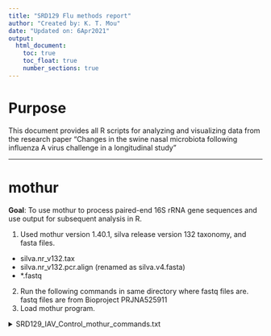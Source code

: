 ```yaml
---
title: "SRD129 Flu methods report"
author: "Created by: K. T. Mou"
date: "Updated on: 6Apr2021"
output:
  html_document:
    toc: true
    toc_float: true
    number_sections: true
---
```

# Purpose
This document provides all R scripts for analyzing and visualizing data from the research paper "Changes in the swine nasal microbiota following influenza A virus challenge in a longitudinal study"

***
# mothur
**Goal**: To use mothur to process paired-end 16S rRNA gene sequences and use output for subsequent analysis in R.

1. Used mothur version 1.40.1, silva release version 132 taxonomy, and fasta files.
  - silva.nr_v132.tax
  - silva.nr_v132.pcr.align (renamed as silva.v4.fasta)
  - *.fastq
2. Run the following commands in same directory where fastq files are. fastq files are from Bioproject PRJNA525911
3. Load mothur program.

<details><summary>SRD129_IAV_Control_mothur_commands.txt</summary>
```r
#Create directory of fastq files and file names
make.file(inputdir=<directory path>, type=fastq, prefix=SRD129Flu)
#prefix can be whatever name you want to call the files. We called it SRD129Flu
#Output: 
#SRD129Flu.files

#Check SRD129Flu.files to make sure the text file has the correct three columns (sample name, R1*.fastq, R2*.fastq). If the three columns are not labeled correctly, edit as appropriate using command-line tools, text editor, etc.

#Combine reads and data from all samples
make.contigs(file=SRD129Flu.files, processors=39)
#Output:
#SRD129Flu.trim.contigs.fasta
#SRD129Flu.trim.contigs.qual
#SRD129Flu.scrap.contigs.fasta
#SRD129Flu.scrap.contigs.qual
#SRD129Flu.contigs.report
#SRD129Flu.contigs.groups

#Summarize SRD129Flu.trim.contigs.fasta
summary.seqs(fasta=current)
#Output:
#SRD129Flu.trim.contigs.summary

#Remove sequences with ambiguous bases, anything longer than 275bp, 6 homopolymeric tracts
screen.seqs(fasta=SRD129Flu.trim.contigs.fasta, summary=SRD129Flu.trim.contigs.summary, maxambig=0, maxlength=275, maxhomop=6, group=SRD129Flu.contigs.groups)
#Output:
#SRD129Flu.contigs.pick.groups
#SRD129Flu.trim.contigs.bad.accnos
#SRD129Flu.trim.contigs.good.summary
#SRD129Flu.trim.contigs.good.fasta
#SRD129Flu.contigs.good.groups

#Merge duplicate sequences
unique.seqs(fasta=current)
#Output:
#SRD129Flu.trim.contigs.good.names
#SRD129Flu.trim.contigs.good.unique.fasta

#Generate table with names of unique sequences and names of the groups
count.seqs(name=current, group=current)
#Output: 
#SRD129Flu.trim.contigs.good.count_table

#Summarize SRD129Flu.trim.contigs.good.count_table, SRD129Flu.trim.contigs.good.unique.fasta
summary.seqs(count=current, fasta=current, processors=39)
#Output: 
#SRD129Flu.trim.contigs.good.unique.summary

#Download or import silva full length sequences and taxonomy references from https://mothur.org/wiki/Silva_reference_files
#Unzip tar.gz file and use the silva*.align file for pcr.seqs command
#I used silva version 132, which was the latest version at the time.
pcr.seqs(fasta=silva.seed_v132.align, start=11894, end=25319, keepdots=F)
#Output: 
#silva.nr_v132.pcr.align
#silva.nr_v132.bad.accnos

#Rename to a shorter file name
rename.file(input=silva.seed_v132.pcr.align, new=silva.v4.fasta)

summary.seqs(fasta=silva.v4.fasta)
#Output: silva.v4.summary

#Align sequences to reference sequences
align.seqs(fasta=SRD129Flu.trim.contigs.good.unique.fasta, reference=silva.v4.fasta, flip=T)
#Output:
#SRD129Flu.trim.contigs.good.unique.align
#SRD129Flu.trim.contigs.good.unique.align.report

summary.seqs(fasta=current, count=SRD129Flu.trim.contigs.good.count_table)
#Output:
#SRD129Flu.trim.contigs.good.unique.good.summary

#Keep sequences that start at or before position 1968 and end at or after position 11550
screen.seqs(fasta=SRD129Flu.trim.contigs.good.unique.align, count=SRD129Flu.trim.contigs.good.count_table, start=1968, end=11550, maxhomop=6)
#Output: 
#SRD129Flu.trim.contigs.good.unique.bad.accnos
#SRD129Flu.trim.contigs.good.unique.good.align
#SRD129Flu.trim.contigs.good.good.count_table
#SRD129Flu.trim.contigs.good.pick.count_table

summary.seqs(fasta=current, count=current)
#Output: 
#SRD129Flu.trim.contigs.good.unique.good.summary

#Filter out sequences with overhangs at both ends of the region
filter.seqs(fasta=SRD129Flu.trim.contigs.good.unique.good.align, vertical=T, trump=.)
#Output:
#SRD129Flu.filter
#SRD129Flu.trim.contigs.good.unique.good.filter.fasta

unique.seqs(fasta=current, count=SRD129Flu.trim.contigs.good.good.count_table)
#Output:
#SRD129Flu.trim.contigs.good.unique.good.filter.count_table
#SRD129Flu.trim.contigs.good.unique.good.filter.unique.fasta

#Pre-cluster sequences by allowing up to 2 differences between sequences.
pre.cluster(fasta=current, count=current, diffs=2)
#Output:
#SRD129Flu.trim.contigs.good.unique.good.filter.unique.precluster.fasta
#SRD129Flu.trim.contigs.good.unique.good.filter.unique.precluster.count_table
#SRD129Flu.trim.contigs.good.unique.good.filter.unique.precluster.*.map

#Remove chimeric sequences
chimera.vsearch(fasta=current, count=current, dereplicate=t)
#Output:
#SRD129Flu.trim.contigs.good.unique.good.filter.unique.precluster.denovo.vsearch.pick.count_table
#SRD129Flu.trim.contigs.good.unique.good.filter.unique.precluster.denovo.vsearch.chimeras
#SRD129Flu.trim.contigs.good.unique.good.filter.unique.precluster.denovo.vsearch.accnos

#Remove chimeric sequences from fasta file
remove.seqs(fasta=current, accnos=current)
#Output: 
#SRD129Flu.trim.contigs.good.unique.good.filter.unique.precluster.pick.fasta

summary.seqs(fasta=current, count=current)
#Output:
#SRD129Flu.trim.contigs.good.unique.good.filter.unique.precluster.pick.summary

#Classify sequences
classify.seqs(fasta=SRD129Flu.trim.contigs.good.unique.good.filter.unique.precluster.pick.fasta, count=SRD129Flu.trim.contigs.good.unique.good.filter.unique.precluster.denovo.vsearch.pick.count_table, reference=silva.v4.fasta, taxonomy=silva.nr_v132.tax, cutoff=80)
#Output:
#SRD129Flu.trim.contigs.good.unique.good.filter.unique.precluster.pick.nr_v132.wang.taxonomy
#SRD129Flu.trim.contigs.good.unique.good.filter.unique.precluster.pick.nr_v132.wang.tax.summary

#Remove undesirable sequences with specific taxon labels
remove.lineage(fasta=current, count=current, taxonomy=current, taxon=Chloroplast-Mitochondria-unknown-Archaea-Eukaryota)
#Output:
#SRD129Flu.trim.contigs.good.unique.good.filter.unique.precluster.pick.nr_v132.wang.pick.taxonomy
#SRD129Flu.trim.contigs.good.unique.good.filter.unique.precluster.pick.pick.fasta
#SRD129Flu.trim.contigs.good.unique.good.filter.unique.precluster.denovo.vsearch.pick.pick.count_table

summary.tax(taxonomy=current, count=current)
#Output:
#SRD129Flu.trim.contigs.good.unique.good.filter.unique.precluster.pick.nr_v132.wang.pick.tax.summary

#Rename the following files to a simpler name
mv SRD129Flu.trim.contigs.good.unique.good.filter.unique.precluster.pick.pick.fasta SRD129Flu.outsingletons.fasta 
mv SRD129Flu.trim.contigs.good.unique.good.filter.unique.precluster.denovo.vsearch.pick.pick.count_table SRD129Flu.outsingletons.count_table

#Take out all the sequences that occur once
split.abund(fasta=SRD129Flu.outsingletons.fasta, count=SRD129Flu.outsingletons.count_table, cutoff=1, accnos=true)
#Output:
#SRD129Flu.outsingletons.rare.count_table
#SRD129Flu.outsingletons.abund.count_table
#rare.accnos
#abund.accnos
#SRD129Flu.outsingletons.rare.fasta
#SRD129Flu.outsingletons.abund.fasta

#Calculate uncorrected pairwise distances between aligned DNA sequences
dist.seqs(fasta=SRD129Flu.outsingletons.abund.fasta, cutoff=0.03)
#Output:
#SRD129Flu.outsingletons.abund.dist

#Assign sequences to OTUs
cluster(column=current, count=SRD129Flu.outsingletons.abund.count_table)
#Output:
#SRD129Flu.outsingletons.abund.opti_mcc.list
#SRD129Flu.outsingletons.abund.opti_mcc.steps
#SRD129Flu.outsingletons.abund.opti_mcc.sensspec

#Determine number of sequences in each OTU from each sample
make.shared(list=current, count=SRD129Flu.outsingletons.abund.count_table, label=0.03)
#Output:
#SRD129Flu.outsingletons.abund.opti_mcc.shared

#Identify taxonomies for each OTU
classify.otu(list=SRD129Flu.outsingletons.abund.opti_mcc.list, count=SRD129Flu.outsingletons.abund.count_table, taxonomy=SRD129Flu.trim.contigs.good.unique.good.filter.unique.precluster.pick.nr_v132.wang.pick.taxonomy, label=0.03)
#Output:
#SRD129Flu.outsingletons.abund.opti_mcc.0.03.cons.taxonomy
#SRD129Flu.outsingletons.abund.opti_mcc.0.03.cons.tax.summary

#Files of importance
#count=SRD129Flu.outsingletons.abund.count_table
#shared=SRD129Flu.outsingletons.abund.opti_mcc.shared 
#constaxonomy=SRD129Flu.outsingletons.abund.opti_mcc.0.03.cons.taxonomy

#Determine number of sequences in each sample
count.groups(shared=SRD129Flu.outsingletons.abund.opti_mcc.shared)
#Output:
#SRD129Flu.outsingletons.abund.opti_mcc.count.summary

#Normalize data
sub.sample(shared=SRD129Flu.outsingletons.abund.opti_mcc.shared, size=2000)
#Output:
#SRD129Flu.outsingletons.abund.opti_mcc.0.03.subsample.shared

#See number of sequences in each sample after subsampling as well as number of sequences total
count.groups(shared=current)
#Output:
#SRD129Flu.outsingletons.abund.opti_mcc.0.03.subsample.count.summary

#Determine final number of sequences
summary.seqs(fasta=SRD129Flu.outsingletons.abund.fasta)
#Output:
#SRD129Flu.outsingletons.abund.summary
```

## Check quality of fastq sequences
**Goal**: Check fastq sequence quality using fastQC and multiQC, and work within a new directory
<details><summary>fastqc and multiqc scripts</summary>
```r
#Download fastqc to your computer and enter in the terminal the following commands:
fastqc
mkdir fastqc
fastqc *.fastq -o fastqc

#Output:
#*fastqc.zip
#*fastqc.html

#Copy all nasal fastqc files to the new directory. MultiQC for nasal wash
multiqc .
#Output:
SRD129Flu_nasal_multiqc_data
SRD129Flu_nasal_multiqc.html
```
</details>

## Creating OTU table
**Goal**: Create OTU table with R using specific files generated from mothur

1. Files needed:
  - SRD129Flu.outsingletons.abund.opti_mcc.0.03.cons.taxonomy
  - SRD129Flu.outsingletons.abund.taxonomy.csv
  - SRD129Flu.outsingletons.abund.opti_mcc.0.03.subsample.shared
  - SRD129Flu.outsingletons.abund.subsample.shared.csv
2. The output files from mothur needed in R for this section and subsequent sections, aside from fasta files, are text files that can be saved as csv for ease of use in R.

<details><summary>SRD129_OTUtable_Flu.R</summary>
```r
#Load library package
library(tidyverse)

######################

#To start creating OTU table, edit taxonomy file
#Save "SRD129Flu.outsingletons.abund.opti_mcc.0.03.cons.taxonomy" file generated from mothur as a csv file in a spreadsheet editor. 
#Named file as "SRD129Flu.outsingletons.abund.taxonomy.csv"
taxonomy <- read.csv("./data/SRD129Flu.outsingletons.abund.taxonomy.csv") #Import this csv file from working directory using "read.csv" function
taxonomy$Taxonomy <- gsub('*\\(.*?\\) *', '', taxonomy$Taxonomy) #Substitute (100) and variations of that with nothing ('') from the Taxonomy column
taxonomy[1:6,3] #Show column number 3, rows 1 through 6 in 'taxonomy' dataframe
write.csv(taxonomy, file = "SRD129abundsingleton2000taxonomy.csv") #Write 'taxonomy' into a csv file and open the csv file in a spreadsheet editor to remove the size and numbered rows

#Edit subsample.shared file
#Save "SRD129Flu.outsingletons.abund.opti_mcc.0.03.subsample.shared" file generated from mothur as a csv file in a spreadsheet editor. 
#Named file as "SRD129Flu.outsingletons.abund.subsample.shared.csv"
shared <- read.csv("./data/SRD129Flu.outsingletons.abund.subsample.shared.csv", stringsAsFactors = FALSE)
head(shared) #Check on the first part of 'shared' dataframe
shared[1:6,1]
shared <- t(shared) #Transpose 'shared'
head(shared)
shared[1:6,1]
write.csv(shared, file = 'SRD129abundsingleton2000shared.csv') #Open this csv file in a spreadsheet editor and remove the "V*", "label", and "numOtus" rows

#Read the revised SRD129abundsingleton2000shared.csv file
shared <- read.csv("./data/SRD129abundsingleton2000shared.csv")
colnames(shared) [1] <- "OTU" #Rename first column of 'shared' to "OTU"
taxonomy <- read.csv("./data/SRD129abundsingleton2000taxonomy.csv")
OTUtable <- merge(shared, taxonomy, by.x ="OTU", by.y = "OTU") #Merge 'shared' and 'taxonomy' objects by OTU
head(OTUtable)
nrow(OTUtable) #Count number of rows in 'OTUtable'
ncol(OTUtable) #Count number of columns in 'OTUtable'
write.csv(OTUtable, file= "SRD129abundsingleton2000OTUtable.csv") 
#Open this csv file in a spreadsheet editor and remove the first row (numbered rows) and "Size" column

#Check OTU table
OTUtable <-read.csv("./data/SRD129abundsingleton2000OTUtable.csv", stringsAsFactors = FALSE)
head(OTUtable) #Check the first part of 'OTUtable' to make sure it looks ok

#Remove the following samples using a text editor from SRD129abundsingleton2000OTUtable.csv 
#and SRD129metadata.csv because these samples were accidentally contaminated during 
#DNA extraction process: 
#SRD129_P150_N_D28 
#SRD129_P151_N_D28 
#SRD129_P152_N_D28 
#SRD129_P153_N_D28 
#SRD129_P154_N_D28 
#SRD129_P156_N_D28 
#SRD129_P163_N_D28 
#SRD129_P164_N_D28 
#SRD129_P165_N_D28 
#SRD129_P166_N_D28 
#SRD129_P167_N_D28 
#SRD129_P168_N_D28 
```
</details>

***
# phyloseq
**Goal**: Create phyloseq objects to be used to calculate alpha and beta diversity measures for nasal samples. This section will also use the adonis function to determine the effect of time and treatment on the community structure of nasal microbiota.

1. Files needed:
  - SRD129abundsingleton2000OTUtable.csv
  - SRD129metadata.csv

<details><summary>SRD129_phyloseq_Flu.R</summary>
```r
#Install any Bioconductor packages
#bioc_pkgs <- c("vegdist")
#BiocManager::install(bioc_pkgs)

#Load library packages
library(vegan)
library(ggplot2)
library(dplyr)
library(tidyr)
library(tidyverse)
library(phyloseq)
library(vegdist)

######################

#Read files
otu <- read.csv("./data/SRD129abundsingleton2000OTUtable.csv", row.names=1) #Set column 1 as row names
meta <-read.csv("./data/SRD129metadata.csv")

dim(otu) #Check dimensions of 'otu'
head(otu[,1:5]) #Check the first part of 'otu' table
head(otu[,185:187]) #Check last part of 'otu' table
dim(meta) #Determine the dimensions of 'meta' dataframe. It has 186 rows and 5 columns
head(meta[,1:5]) #Check first part of 'meta' table

#Remove taxonomy from 'otu'
tax <- otu[,(186:187)] #Remove column 186 taxonomy and 187 to copy the row names from 'otu' to 'tax'
head(tax)
colnames(tax)[1] <- "delete" #Rename column 1 of 'tax' (formerly column 186) as "delete" which will be deleted later
head(tax)

#Modify 'otu' with only OTU count data
otu <- otu[,-187] #Remove column 187 taxonomy in 'otu' to have only OTU data
head(otu[,180:186]) 
dim(otu) #Dimensions of 'otu' show 1299 rows 186 columns

#Transpose 'otu' to match format of 'meta'
otu.trans <- t(otu) 
#Now rownames in 'otu.trans' are sample names, columns are OTUs
head(otu.trans[,1:5])
head(meta) #Row names are numbered, but we want sample names as row names
rownames(meta) <- meta$Sample #Set names in "Sample" as rownames in 'meta'
head(meta)
class(meta) #The type of class that 'meta' is is dataframe
class(otu) #dataframe

#Merge 'otu' and 'meta' data frames
otu.meta <- merge(meta, otu.trans, by.x=0, by.y=0) #Merge by names of the columns that are common to both x and y (columns with common names between the two data sets)
#by.x=0 means match by rownames in 'meta'; y=0 means match by rownames in 'otu.trans'
head(otu.meta[,1:10])
class(otu.meta) #Check class type of 'otu.meta'. It should be a dataframe.

#Added an "All" column (combines 'Treatment' and 'Day' values) in new 'otu.meta2' dataframe
otu.meta2<- cbind(otu.meta) #Make second copy of 'otu.meta' to use to include an "All" column
otu.meta2$All <- with(otu.meta2, paste0(Day, sep=" ", Treatment)) #Combine "Day" and "Treatment" columns into an "All" column
head(otu.meta2) #Check first part of otu.meta2
dim(otu.meta2) #Check dimensions of 'otu.meta2' dataframe
head(otu.meta2[,1300:1305]) #Check the first part of the end of 'otu.meta2' dataframe
rownames(otu.meta2) <- otu.meta2$Row.names #Set "Row.names" as rownames
otu.meta2 <- otu.meta2[,-1]
head(otu.meta2[,1:10])
dim(otu.meta2) #186 1304
head(otu.meta2[,1300:1304])
otu.meta2<- otu.meta2[,c(1:4,1304,5:1303)] #Reorder columns to have "All" column after "Treatment" column
head(otu.meta2[,1:10]) #Check the first part of the beginning of 'otu.meta2' dataframe
head(otu.meta2[,1300:1303])
write.csv(otu.meta2, file="SRD129abundsingleton2000.otu.meta.csv")

#Creating phyloseq objects for nasal samples

#Pull out metadata from 'otu.meta2' dataframe
head(otu.meta2[,1:10])
dim(otu.meta2) #186 1643
otu.meta3 <- otu.meta2[,1:5] #Take columns 1-5 to make 'otu.meta3'
head(otu.meta3)
dim(otu.meta3) #186 5

#Create SAM metadata table phyloseq object
SAM = sample_data(otu.meta3, errorIfNULL = TRUE)
head(SAM)
dim(SAM) #186 5

#Pull out OTU data from 'otu.meta2' dataframe
head(otu.meta2[,1:10])
dim(otu.meta2) #186 1304
head(otu.meta2[,1300:1304])
otu.meta4 <- otu.meta2[,c(6:1304)] #Select "OTU" columns to create 'otu.meta4' dataframe
head(otu.meta4[,1:10])
dim(otu.meta4) #186 1299
otu.meta4.trans <- t(otu.meta4) #Transpose 'otu.meta4' to have OTUs as rownames, sample names as column names
head(otu.meta4.trans[,1:10])
dim(otu.meta4.trans) #1299  186
head(otu.meta4.trans[,180:186])

#Merge 'tax' back into 'otu.meta4.trans' for correct format and taxons
head(tax)
otu.tax <- merge(otu.meta4.trans, tax, by=0) #Merge by rownames aka OTU rownames
dim(otu.tax) #1299  189
head(otu.tax[,185:189])
head(otu.tax[,1:5])
row.names(otu.tax) <- otu.tax[,1] #Set first row as rownames
head(otu.tax[,1:5])
otu.tax <- otu.tax[,-1] #Remove first row, extraneous OTU column
head(otu.tax[,1:5])
dim(otu.tax) #1299 188
head(otu.tax[185:188])

#Split 'otu.tax.nw2' again
dim(otu.tax) #1299 188
head(otu.tax[185:188])
otu.notax <- otu.tax[,1:186] #Take rows 1-186 to make new dataframe 'otu.notax' (187 is delete column, 188 is taxonomy column)
head(otu.notax[,1:5])
head(otu.notax[,184:186])
dim(otu.notax) #1299  186
class(otu.notax) #dataframe
otu.notax <- as.matrix(otu.notax) #Turn 'otu.notax' into a matrix class
class(otu.notax) #matrix

#Create OTU table phyloseq object
OTU = otu_table(otu.notax, taxa_are_rows = TRUE)
head(OTU)
dim(OTU) #1299  186
class(OTU)
dim(otu.tax) #1299  188
head(otu.tax[,186:188])
tax.levels <- separate(data = otu.tax, 
                       col = Taxonomy, 
                       into=c("Kingdom", "Phylum", "Class", "Order", "Family", "Genus", "Species"), sep=";")
#Separate Taxonomy column into 7 separate columns labeled "Kingdom", "Phylum", "Class", etc.
head(tax.levels) #Notice that "Species" column is blank
dim(tax.levels) #1299  194
head(tax.levels[,186:194])
head(tax.levels[,188:193])
tax.only <- tax.levels[,188:193] #Keep only taxonomy columns from "Kingdom" up to "Genus"
head(tax.only)
dim(tax.only) #1299 6
class(tax.only) #data.frame
tax.m <- as.matrix(tax.only)
class(tax.m) #matrix
head(tax.m)

#Create TAX taxonomy table phyloseq object
TAX = tax_table(tax.m)
head(TAX)
dim(TAX) #1299 6
head(TAX)
class(TAX)

#Create phyloseq object 'phyloseqFlu' containing taxonomy, metadata, and OTU table
phyloseqFlu <- phyloseq(OTU, SAM, TAX)
phyloseqFlu #view phyloseq object
#phyloseq-class experiment-level object
#otu_table()   OTU Table:         [ 1299 taxa and 196 samples ]
#sample_data() Sample Data:       [ 196 samples by 5 sample variables ]
#tax_table()   Taxonomy Table:    [ 1299 taxa by 6 taxonomic ranks ]

save(phyloseqFlu, file="SRD129Flu.phyloseq.RData")


#Run adonis function to determine effect of time and treatment on structure of nasal microbiota

adonis.Flu <- as(sample_data(phyloseqFlu), "data.frame")
class(adonis.Flu) #data.frame

#distance function to run distance calculations
dist.Flu <- distance(phyloseqFlu, method="bray") #Distance calculation using Bray-Curtis
set.seed(1) #Use set.seed function when running simulations to ensure all results are reproducible
full.Flu <- adonis(dist.Flu~Day*Treatment, data=adonis.Flu, permutations=9999)
full.Flu #Display results
#Output:
#Call:
#Call:
#  adonis(formula = dist.Flu ~ Day * Treatment, data = adonis.Flu,      permutations = 9999) 

#Permutation: free
#Number of permutations: 9999

#Terms added sequentially (first to last)

#                   Df    SumsOfSqs MeanSqs   F.Model   R2        Pr(>F)    
#  Day              9     8.2853    0.92059   12.8444   0.37628   1e-04 ***
#  Treatment        1     0.3890    0.38903   5.4279    0.01767   1e-04 ***
#  Day:Treatment    9     1.4470    0.16077   2.2432    0.06571   1e-04 ***
#  Residuals        166   11.8977   0.07167             0.54034           
#  Total            185   22.0190                       1.00000           
#---
#  Signif. codes:  0 ‘***’ 0.001 ‘**’ 0.01 ‘*’ 0.05 ‘.’ 0.1 ‘ ’ 1
    
###Day had largest effect on variation
    
#switched Treatment and Day order, obtained same conclusions: Day had the largest effect on variation
full.Flu_2 <- adonis(dist.Flu~Treatment*Day, data=adonis.Flu, permutations=9999)
full.Flu_2
#Output:
#Call:
#  adonis(formula = dist.Flu ~ Treatment * Day, data = adonis.Flu,      permutations = 9999) 

#Permutation: free
#Number of permutations: 9999

#Terms added sequentially (first to last)

#                   Df    SumsOfSqs MeanSqs   F.Model   R2        Pr(>F)    
#  Treatment        1     0.4068    0.40676   5.6752    0.01847   2e-04 ***
#  Day              9     8.2676    0.91862   12.8169   0.37548   1e-04 ***
#  Treatment:Day    9     1.4470    0.16077   2.2432    0.06571   1e-04 ***
#  Residuals        166   11.8977   0.07167             0.54034           
#  Total            185   22.0190                       1.00000           
#---
#  Signif. codes:  0 ‘***’ 0.001 ‘**’ 0.01 ‘*’ 0.05 ‘.’ 0.1 ‘ ’ 1
    


#If distance function is giving an error message below:
#"Error: x should be a data.frame, data.table, tbl, tbl_df, array, or matrix."
#Use vegdist function from vegan package to run distance calculations instead of the distance function 
#(original "distance" function that was used below is no longer available) and use those calculations to run through adonis test
#vegdist requires that phyloseq object's OTU table has OTUs listed in the columns and sample names listed in rows. 
#Also, remove any OTUs with taxa_sums = 0 or non-numeric values. For example, this command can help remove OTUs with taxa_sums = 0: 
#OTU <- prune_taxa(taxa_sums(<yourOTUtable>) > 0, <yourOTUtable>)
#If you create a separate phyloseq object with this specific OTU table setup, 
#you should be able to run the vegdist function without any errors and use the output to run through adonis function

head(otu.meta4) #Sample names are listed in rows and OTUs are listed in columns in 'otu.meta4'
OTU.2 = otu_table(otu.meta4, taxa_are_rows = TRUE)
OTU.2.distance <- vegdist(OTU.2, method = "bray")
OTU.2.distance.full <- adonis(OTU.2.distance~Day*Treatment, data = adonis.Flu, permutations=9999)
OTU.2.distance.full
#Output is the same as full.Flu:
#Call:
#adonis(formula = OTU.2.distance ~ Day * Treatment, data = adonis.Flu,      permutations = 9999) 

#Permutation: free
#Number of permutations: 9999

#Terms added sequentially (first to last)

#                   Df    SumsOfSqs MeanSqs   F.Model   R2        Pr(>F)    
#  Day              9     8.2853    0.92059   12.8444   0.37628   1e-04 ***
#  Treatment        1     0.3890    0.38903   5.4279    0.01767   1e-04 ***
#  Day:Treatment    9     1.4470    0.16077   2.2432    0.06571   1e-04 ***
#  Residuals      166     11.8977   0.07167             0.54034           
#  Total          185     22.0190                       1.00000           
#---
#  Signif. codes:  0 ‘***’ 0.001 ‘**’ 0.01 ‘*’ 0.05 ‘.’ 0.1 ‘ ’ 1
```
</details>

***
# Beta diversity
**Goal**: Generate non-metric multidimensional scaling ordination based on Bray-Curtis dissimilarities to create NMDS plots, and runs pairwise.adonis function to identify any significant differences in bacterial composition between treatment groups on a given day.

1. Files needed:
  - phyloseqFlu object from previous step

<details><summary>SRD129_alpha_beta_diversity_Flu.R</summary>
```r
#Load library packages
library(vegan)
library(ggplot2)
library(dplyr)
library(tidyr)
library(tidyverse)
library(phyloseq)
library(scales)
library(RColorBrewer)
library(philentropy)
library(cowplot)
library('wesanderson')

#######################
    
#Load this function from the funfuns R package (https://github.com/Jtrachsel/funfuns)
NMDS_ellipse <- function(metadata, OTU_table, grouping_set,
                         distance_method = 'bray',
                         rand_seed = 77777,
                         MDS_trymax = 1000,
                         autotransform = FALSE,
                         wascores = TRUE,
                         expand = FALSE){
  require(vegan)
  require(tidyr)
  
  if (grouping_set %in% colnames(metadata)){
    if (all(rownames(metadata) == rownames(OTU_table))){
      
      set.seed(rand_seed)
      generic_MDS <- metaMDS(OTU_table, k = 2,
                             trymax = MDS_trymax,
                             autotransform = autotransform,
                             distance = distance_method,
                             wascores = wascores,
                             expand = expand)
      
      stress <- generic_MDS$stress
      nmds_points <- as.data.frame(generic_MDS$points)
      metadata <- metadata[match(rownames(generic_MDS$points), rownames(metadata)),]
      metadata <- as.data.frame(metadata) # weird things were happening when a grouped tibble was used as metadata...
      metanmds <- cbind(metadata, nmds_points)
      # browser()
      nmds.mean <- aggregate(metanmds[,grep("MDS", colnames(metanmds))], list(group=metanmds[[grouping_set]]), mean)
      metanmds[[grouping_set]] <- factor(metanmds[[grouping_set]]) # this 'set' needs to be passed in from function
      
      #check to make sure at least 3 obs for each grouping_set
      
      numobs <- metanmds %>% group_by(!!grouping_set) %>% summarise(n=n())
      if (min(numobs$n) >= 3){
        ord <- ordiellipse(generic_MDS, metanmds[[grouping_set]], label = TRUE, conf = .95, kind = 'se', draw = 'none')
        
        df_ell <- data.frame()
        for (d in levels(metanmds[[grouping_set]])){
          df_ell <- rbind(df_ell, cbind(as.data.frame(with(metanmds[metanmds[[grouping_set]] == d,],
                                                           vegan:::veganCovEllipse(ord[[d]]$cov, ord[[d]]$center, ord[[d]]$scale))),group=d))
        }
        
        
        
        # this loop assigns the group centroid X coordinates to each sample, there is probably a better way...
        
        metanmds$centroidX <- NA
        metanmds$centroidY <- NA
        
        
        for (level in levels(metanmds[[grouping_set]])){
          metanmds[metanmds[[grouping_set]] == level,]$centroidX <- nmds.mean$MDS1[nmds.mean$group == level]
          metanmds[metanmds[[grouping_set]] == level,]$centroidY <- nmds.mean$MDS2[nmds.mean$group == level]
          
          
        }
        print(paste('Ordination stress:', stress, sep = ' '))
        return(list(metanmds, df_ell, generic_MDS))
        
      } else {
        warning('One of your groups in "grouping_set" has less than 3 observations, cannot generate elipses')
        df_ell <- data.frame()
        return(list(metanmds, df_ell, generic_MDS))}
      
    } else {
      stop('The rownames for your OTU table and metadata do not match.')
    }
    
  }else {
    stop('The grouping set column you have provided in not in your metadata.')
  }
  
  
  
}


#Load the following pairwise.adonis function, taken from https://www.researchgate.net/post/How_can_I_do_PerMANOVA_pairwise_contrasts_in_R
pairwise.adonis <- function(x,factors, sim.function = 'vegdist', sim.method = 'bray', p.adjust.m ='bonferroni')
{
  library(vegan)
  
  co = combn(unique(as.character(factors)),2)
  pairs = c()
  F.Model =c()
  R2 = c()
  p.value = c()
  
  
  for(elem in 1:ncol(co)){
    if(sim.function == 'daisy'){
      library(cluster); x1 = daisy(x[factors %in% c(co[1,elem],co[2,elem]),],metric=sim.method)
    } else{x1 = vegdist(x[factors %in% c(co[1,elem],co[2,elem]),],method=sim.method)}
    
    ad = adonis(x1 ~ factors[factors %in% c(co[1,elem],co[2,elem])] );
    pairs = c(pairs,paste(co[1,elem],'vs',co[2,elem]));
    F.Model =c(F.Model,ad$aov.tab[1,4]);
    R2 = c(R2,ad$aov.tab[1,5]);
    p.value = c(p.value,ad$aov.tab[1,6])
  }
  p.adjusted = p.adjust(p.value,method=p.adjust.m)
  sig = c(rep('',length(p.adjusted)))
  sig[p.adjusted <= 0.05] <-'.'
  sig[p.adjusted <= 0.01] <-'*'
  sig[p.adjusted <= 0.001] <-'**'
  sig[p.adjusted <= 0.0001] <-'***'
  
  pairw.res = data.frame(pairs,F.Model,R2,p.value,p.adjusted,sig)
  print("Signif. codes:  0 ‘***’ 0.001 ‘**’ 0.01 ‘*’ 0.05 ‘.’ 0.1 ‘ ’ 1")
  return(pairw.res)
  
} 

###################3
    
#Setting up 'phyloseqFlu' into dataframes for NMDS calculation
flu.sam <- data.frame(phyloseqFlu@sam_data) #Make 'phyloseqFlu sam_data' into dataframe
flu.otu <- data.frame(t(phyloseqFlu@otu_table)) #Make 'phyloseqFlu otu_table' into dataframe
class(flu.sam) #data.frame
rownames(flu.sam) == row.names(flu.otu) #For rows with sums greater than 1 in 'flu.otu', move rows and their respective sum values into "numOTUs" column in 'flu.sam'
flu.sam$numOTUS <- rowSums(flu.otu > 1)
head(flu.sam)

#NMDS calculation
flu.otu[1:10,1:10]
flu.NMDS <- NMDS_ellipse(flu.sam, flu.otu, grouping_set = 'All')
#Output:
#Result: [1] "Ordination stress: 0.168876156130503"
    
#Separate meta data and ellipse data to two lists to make NMDS plot
flu.NMDS.2 <- flu.NMDS[[1]] 
#'flu.NMDS.2' has meta data + MDS calculations. Select this 1st list of 'flu.NMDS' using double brackets
flu.df_ell.2 <- flu.NMDS[[2]]
#'flu.df_ell.2' is accessing 2nd list from 'flu.NMDS' that has ellipse calculations
#Need two separate lists for making NMDS plot
flu.df_ell.2$group #20 levels
head(flu.df_ell.2)

#Create "Day" and "Treatment" columns within 'nw.df_ell' for faceting purposes
flu.df_ell.2$Day <- sub(' [A-Za-z]+', '\\1', flu.df_ell.2$group) #Created "Day" column, '\\1' returns the first part of the regular expression D[A-z0-9]+ from 'flu.df_ell.2$group'
flu.df_ell.2$Treatment <- sub('D[A-z0-9]+ ', '\\2', flu.df_ell.2$group) #Create "Treatment" column, '\\2' returns the second part of the sub expression ([A-Za-z]+) from 'flu.df_ell.2$group'
head(flu.df_ell.2)

#Restructure level order for 'nw.metanmds' and 'nw.df_ell'
flu.NMDS.2$Day = factor(flu.NMDS.2$Day, levels=c("D0", "D1", "D3", "D7", "D10", "D14", "D21", "D28", "D36", "D42"))
flu.df_ell.2$Day = factor(flu.df_ell.2$Day, levels=c("D0", "D1", "D3", "D7", "D10", "D14", "D21", "D28", "D36", "D42"))
levels(flu.df_ell.2$Day) # [1] "D0"  "D1"  "D3"  "D7"  "D10" "D14" "D21" "D28" "D36" "D42"
levels(flu.NMDS.2$Day) # [1] "D0"  "D1"  "D3"  "D7"  "D10" "D14" "D21" "D28" "D36" "D42"
    
#Creating plot from NMDS calculations
FluNMDSplot <- ggplot(data=flu.NMDS.2, aes(x=MDS1, y=MDS2, color=Treatment)) + geom_point() + 
  geom_segment(aes(x=MDS1, xend=centroidX, y=MDS2, yend=centroidY), alpha = 0.5) + 
  geom_path(data=flu.df_ell.2, aes(x=NMDS1, y=NMDS2, color=Treatment, group=group)) + 
  facet_wrap(~Day, scales = 'free') +
  #scale_color_brewer(palette="Dark2") +
  theme_gray(base_size = 10) +
  theme(strip.text.x = element_text(size=15)) +
  labs(caption = 'Ordination stress = 0.169', color="Treatment group")
FluNMDSplot
    
#Save 'FluNMDSplot' as a .tiff for publication, 500dpi
ggsave("Figure_1.tiff", plot=FluNMDSplot, width = 10, height = 6, dpi = 500, units =c("in"))
    
#Using pairwise.adonis function
flu.adon <- pairwise.adonis(flu.otu, flu.sam$All, sim.method = 'bray', p.adjust.m = 'bonferroni') 
#Run pairwise.adonis on 'flu.otu' OTU table and "All" column of 'flu.sam' dataframe
flu.adon$pairs #List all comparisons in the "pairs" column of 'flu.adon'
goodcomps.flu.adon <- c(grep('D0 [A-Za-z]+ vs D0 [A-Za-z]+', flu.adon$pairs),
                        grep('D1 [A-Za-z]+ vs D1 [A-Za-z]+', flu.adon$pairs),
                        grep('D3 [A-Za-z]+ vs D3 [A-Za-z]+', flu.adon$pairs),
                        grep('D7 [A-Za-z]+ vs D7 [A-Za-z]+', flu.adon$pairs),
                        grep('D10 [A-Za-z]+ vs D10 [A-Za-z]+', flu.adon$pairs),
                        grep('D14 [A-Za-z]+ vs D14 [A-Za-z]+', flu.adon$pairs),
                        grep('D21 [A-Za-z]+ vs D21 [A-Za-z]+', flu.adon$pairs),
                        grep('D28 [A-Za-z]+ vs D28 [A-Za-z]+', flu.adon$pairs),
                        grep('D36 [A-Za-z]+ vs D36 [A-Za-z]+', flu.adon$pairs),
                        grep('D42 [A-Za-z]+ vs D42 [A-Za-z]+', flu.adon$pairs))
# "[A-Za-z]" matches all capital and lowercase letters
# "+" matches a whole word and not just one letter (if you didn't have "+", then it would match by one letter)
# "c" creates the vector, lumps all pairs of specific groups of interest together
# You want to make a vector to combine all the pairwise comparisons you're interested in (same day, different treatment group)
goodcomps.flu.adon
goodcomps.flu.adon.2 <- flu.adon[goodcomps.flu.adon,] #Rename 'goodcomps.flu.adon' vector to 'goodcomps.flu.adon.2'
goodcomps.flu.adon.2
goodcomps.flu.adon.2$p.adjusted <- p.adjust(goodcomps.flu.adon.2$p.value, method = 'fdr') #"p.adjust" function returns a set of p-values adjusted with "fdr" method
goodcomps.flu.adon.2$p.adjusted2 <- round(goodcomps.flu.adon.2$p.adjusted, 3) #Round p-values to 3 decimal points and list in new "p.adjusted2" column
goodcomps.flu.adon.2$p.adjusted2[goodcomps.flu.adon.2$p.adjusted2 > 0.05] <- NA #For all p-values greater than 0.05, replace with "NA"
write.csv(goodcomps.flu.adon.2, file='Flu.pairwisecomparisons.csv', row.names=TRUE)
```
</details>

***
# Alpha diversity
**Goal**: Calculate alpha diversity metrics (Shannon, Inverse Simpson) that are plotted as box and whisker plots, and uses wilcoxon rank sum test to assess any significant differences in diversity between treatment groups on a given day.

1. Files needed:
  - phyloseqFlu object from phyloseq step

<details><summary>SRD129_alpha_beta_diversity_Flu.R</summary>
```r
#Load library packages
library(vegan)
library(ggplot2)
library(dplyr)
library(tidyr)
library(tidyverse)
library(phyloseq)
library(scales)
library(RColorBrewer)
library(philentropy)
library(cowplot)
library('wesanderson')

###########################

#Calculating alpha diversity metrics: Shannon, Inverse Simpson
flu.sam$shannon <- diversity(otu.meta4) #"diversity" is a vegan function. The default index is set at "shannon". I added a shannon index column in 'flu.sam'
flu.sam$invsimpson <- diversity(otu.meta4,index = 'invsimpson') #We used 'invsimpson' since it is easier to interpret than Simpson values and won't need to "inverse" the Simpson values to understand (With Simpson values, the lower the number, the higher the diversity)
flu.sam$Day = factor(flu.sam$Day, levels=c("D0", "D1", "D3", "D7", "D10", "D14", "D21", "D28", "D36", "D42")) # Set the level order of values in "Day" column
levels(sample_data(flu.sam)$Day) #Set the level order of values in "Day" column to D0"  "D1"  "D3"  "D7"  "D10" "D14" "D21" "D28" "D36" "D42"   
    
#Calculate the average shannon, invsimpson, numOTUs for each "All" subtype within flu.sam
average.shannon.invsimpson.numOTUs <- aggregate(flu.sam[, 6:8], list(flu.sam$All), mean)
print(average.shannon.invsimpson.numOTUs)
#Output:
#       Group.1   numOTUS  shannon invsimpson
#1   D0 Control  69.10000 2.565335   6.377505
#2       D0 IAV  51.20000 2.169701   4.399913
#3   D1 Control  50.90000 2.253141   5.126906
#4       D1 IAV  45.20000 2.030144   4.128696
#5  D10 Control  62.70000 2.445356   5.112930
#6      D10 IAV  51.70000 2.305930   5.136920
#7  D14 Control  81.10000 2.853185   7.046119
#8      D14 IAV  92.20000 3.069216   8.757443
#9  D21 Control  79.90000 2.925234   7.111600
#10     D21 IAV  91.33333 3.135175   8.865022
#11 D28 Control 105.50000 3.511063  13.981237
#12     D28 IAV 103.20000 3.608026  15.135310
#13  D3 Control  85.60000 2.902182   7.333515
#14      D3 IAV  68.00000 2.571588   5.847328
#15 D36 Control  91.80000 3.152522  13.080790
#16     D36 IAV 109.11111 3.409859  15.417720
#17 D42 Control 108.40000 3.515769  17.795337
#18     D42 IAV 113.77778 3.477660  16.745868
#19  D7 Control  56.80000 2.382253   5.533712
#20      D7 IAV  26.20000 1.817367   4.238963
write.csv(average.shannon.invsimpson.numOTUs, file="Flu.average.shannon.invsimpson.num.OTUs.txt", row.names=TRUE)
flu.pairwise.wilcox.shannon.test <- pairwise.wilcox.test(flu.sam$shannon, flu.sam$All, p.adjust.method = 'none') #Calculate pairwise comparisons by "All" column of the shannon indices in "Shannon" column
print(flu.pairwise.wilcox.shannon.test) #Look at the results of 'Flu.pairwise.wilcox.shannon.test'
flu.pairwise.wilcox.invsimpson.test <- pairwise.wilcox.test(flu.sam$invsimpson, flu.sam$All, p.adjust.method = 'none') #Calculate pairwise comparisons by "All" column of the inverse simpson indices in "invsimpson" column
print(flu.pairwise.wilcox.invsimpson.test)
    
#Generate a box and whisker plot of shannon
flu.shannon <- ggplot(data = flu.sam, aes(x=Treatment, y=shannon, group=All, fill=Treatment)) +
  geom_boxplot(position = position_dodge2(preserve = 'total')) +
  facet_wrap(~Day, scales = 'free') +
  scale_y_continuous(name = "Shannon diversity") +
  theme(axis.title.x = element_blank(),
        axis.text.x = element_text(size = 10, angle = 45, hjust = 1),
        strip.text.x = element_text(size=10),
        axis.title.y = element_text(size=15))
# "free" within "facet_wrap" allows each plot to customize the scale to the specific data set (no forced scaling applied to all plots)
# "position = position_dodge2(preserve = 'total')" fixes the ggplot box width, making them wider, prevents narrow boxes from forming in the plot
flu.shannon
    
#Generate a box and whisker plot of inverse simpson diversity
flu.invsimp <- ggplot(data = flu.sam, aes(x=Treatment, y=invsimpson, group=All, fill=Treatment)) +
  geom_boxplot(position = position_dodge2(preserve = 'total')) +
  facet_wrap(~Day, scales = 'free') +
  scale_y_continuous(name = "Inverse Simpson diversity") +
  theme(axis.title.x = element_blank(),
        axis.text.x = element_text(size = 10, angle = 45, hjust = 1),
        strip.text.x = element_text(size=10),
        axis.title.y = element_text(size=15))
flu.invsimp
    
#Combining plots
flu.combalpha <- plot_grid(flu.shannon + theme(legend.position = "none"), flu.invsimp, labels = "AUTO")
flu.combalpha

#Save 'flu.combalpha' as a .tiff for publication, 500dpi
ggsave("Figure_4.tiff", plot=flu.combalpha, width = 10, height = 5, dpi = 500, units =c("in"))
```
</details>

***
# Magnitude of Change in Nasal Microbiota
**Goal**: Plot the F-statistic from PERMANOVA pairwise comparisons of Control and IAV groups, over time (displays the magnitude of change in the nasal bacterial community structure of the IAV group relative to control)

1. Files needed:
  - Flu_MagnitudeOfChange.csv
    - Flu_MagnitudeOfChange.csv was created from Flu.pairwisecomparisons.csv
    - To make the Flu_MagnitudeOfChange.csv file, open Flu.pairwisecomparisons.csv file in excel, copy columns "F. Model" through "p.adjusted2" and paste in a separate spreadsheet. Add "Day" and "Treatment" columns and save as "Flu_MagnitudeOfChange.csv".
2. The F-values were obtained from 'Flu.pairwisecomparisons.csv' data generated in the "Beta diversity" section

<details><summary>SRD129_NasalMagnitudeOfChange_Flu.R</summary>
```r
#Load library packages
library(vegan)
library(ggplot2)
library(dplyr)
library(tidyr)
library(tidyverse)
library(phyloseq)
library(RColorBrewer)
library(philentropy)
library(cowplot)
library(ggrepel)

########################

flu.mag <- read.csv("./data/Flu_MagnitudeOfChange.csv")
class(flu.mag)
flu.mag$Day <- factor(flu.mag$Day) #Encode "Day" as a factor
flu.mag2 <- ggplot(data=flu.mag, aes(x=Day, y=F.Model, group=Treatment)) +
      geom_line(aes(color=Treatment)) + geom_point(aes(color=Treatment)) +
      ylab("PERMANOVA F vs control \n(difference relative to control)") +
      scale_fill_manual(values=c("#00BFC4")) +
      scale_color_manual(values=c("#00BFC4")) + 
      geom_label_repel(aes(label=p.adjusted2), box.padding = 0.35, point.padding=0.5,segment.color = 'grey50') +
      theme_classic(base_size = 12) +
      theme(axis.text.y = element_text(size = 14), axis.text.x = element_text(size=14), axis.title.x = element_text(size=14), axis.title.y = element_text(size=14), legend.text=element_text(size=14), legend.title=element_text(size=14)) +
      labs(color="Treatment group")
flu.mag2
    
#Save 'flu.mag2' as a .tiff for publication, 500dpi
ggsave("Figure_3.tiff", plot=flu.mag2, width = 10, height = 5, dpi = 500, units =c("in"))
```
</details>

***
# Differential Abundance of Genera in Nasal Microbiota using DESeq2
**Goal**: Use DESeq2 package to identify nasal microbial genera that were differentially abundant between treatment groups and control group

1. Files needed:
  - Mothur shared file: SRD129Flu.outsingletons.abund.opti_mcc.shared
  - Mothur constaxonomy file: SRD129Flu.outsingletons.abund.opti_mcc.0.03.cons.taxonomy
  - Metadata: SRD129metadata.csv

<details><summary>SRD129_Nasal_DeSeq2_genus_Flu.R</summary>
````r
#Load library packages
library(DESeq2)
library(phyloseq)
library(ggplot2)
library(tidyr)
library("wesanderson")
library(plotly)
library(gapminder)
library(cowplot)
    
#Annotation
#IC = IAV, control
    
#Preparing objects for DESeq2: load files
otu2 <- import_mothur(mothur_shared_file = './data/SRD129Flu.outsingletons.abund.opti_mcc.shared')
taxo2 <- import_mothur(mothur_constaxonomy_file = './data/SRD129Flu.outsingletons.abund.opti_mcc.0.03.cons.taxonomy')
taxo2
meta2 <- read.table(file = './data/SRD129metadata.csv', sep = ',', header = TRUE)

#Organize meta file
rownames(meta2) <- meta2$Sample
meta2 <- meta2[,-1] #Remove Sample column
meta2$Set <- paste(meta2$Day, meta2$Treatment, sep = '_') #Create 'Set' column that combines Day and Treatment

#Make phyloseq object SRD129 (combine taxonomy, OTU, and metadata)
phy_meta2 <- sample_data(meta2) 
SRD129 <- phyloseq(otu2, taxo2)
SRD129 <- merge_phyloseq(SRD129, phy_meta2)   #Combines the metadata with this phyloseq object
colnames(tax_table(SRD129))
colnames(tax_table(SRD129)) <- c('Kingdom', 'Phylum', 'Class', 'Order', 'Family', 'Genus')
SRD129

#Prune and subset by genus rank
SRD129 <- prune_samples(sample_sums(SRD129) > 2000, SRD129)  #This removes samples that have fewer than 2000 sequences associated with them.
SRD129 <- prune_taxa(taxa_sums(SRD129) > 10, SRD129)        #Removes OTUs that occur less than 10 times globally
tax_table(SRD129) [1:5, 1:6]  #See what's in tax_table first 5 rows, first 6 columns
SRD129.genus <- tax_glom(SRD129, taxrank = "Genus")
#This method merges species that have the same taxonomy at a certain taxanomic rank. 
#Its approach is analogous to tip_glom, but uses categorical data instead of a tree. 



# PRIMARY COMPARISONS TO MAKE #

# NMDS plot showed that dispersion is different between days, so I subsetted by day

# Important comparisons to make (significant changes in beta diversity between treatments): Compare Days 14, 21, 28 IAV and Control

# Other comparisons to make (no significant changes in beta diversity between treatments): Compare Days 0, 1, 3, 7, 10, 36, 42 IAV and Control


## Day 0 Nasal #########################################################

sample_data(SRD129.genus)
SRD129.D0 <- subset_samples(SRD129.genus, Day == 'D0')
sample_sums(SRD129.D0)
colnames(otu_table(SRD129.D0)) #Check on all the sample names
SRD129.D0 <- prune_taxa(taxa_sums(SRD129.D0) > 1, SRD129.D0)
#If taxa_sums is >1, then it will print that out in SRD129.D0 object and not include anything with <1.
rowSums(SRD129.D0@otu_table)
SRD129.D0.De <- phyloseq_to_deseq2(SRD129.D0, ~ Set)
# ~Set: whatever you want to group data by and use to designate ellipses with
SRD129.D0.De <- DESeq(SRD129.D0.De, test = "Wald", fitType = "parametric")

meta2$Set
#Number of pigs per group (using "meta2" dataframe): 
sum(meta2$Set == "D0_IAV")
#IAV = 10
sum(meta2$Set == "D0_Control")
#Control = 10

#Extract results from a DESeq analysis, organize table
SRD129.D0.De$Set
res.D0.ic = results(SRD129.D0.De, contrast=c("Set","D0_IAV","D0_Control"),cooksCutoff = FALSE, pAdjustMethod = 'BH')
sigtab.D0.ic = res.D0.ic[which(res.D0.ic$padj < .05), ]
sigtab.D0.ic = cbind(as(sigtab.D0.ic, "data.frame"), as(tax_table(SRD129.D0)[rownames(sigtab.D0.ic), ], "matrix"))
format(sigtab.D0.ic$padj, scientific = TRUE)
sigtab.D0.ic$newp <- format(round(sigtab.D0.ic$padj, digits = 3), scientific = TRUE)
sigtab.D0.ic$Treatment <- ifelse(sigtab.D0.ic$log2FoldChange >=0, "IAV", "Control")

#Summarize sigtab.D0.ic
sum.sigtab.D0.ic <- summary(sigtab.D0.ic)
sum.sigtab.D0.ic

#ggplot
deseq.D0.ic <- ggplot(sigtab.D0.ic, aes(x=reorder(rownames(sigtab.D0.ic), log2FoldChange), y=log2FoldChange, fill = Treatment)) +
  geom_bar(stat='identity') + geom_text(aes(x=rownames(sigtab.D0.ic), y=0, label = paste(Family,Genus, sep = ' ')), size=5)+ labs(x="Family genus")+
  theme(axis.text.x=element_text(color = 'black', size = 13),
        axis.text.y=element_text(color = 'black', size=13, face = 'italic'), 
        axis.title.x=element_text(size = 15),
        axis.title.y=element_text(size = 15))+ ggtitle('Differentially Abundant OTUs in Influenza A Virus Group Relative to Control at Nasal Site on Day 0')+ coord_flip() +
  theme(plot.title = element_text(size = 18, hjust=0.5), legend.text = element_text(size=12), legend.title = element_text(size=13)) +
  scale_fill_manual(values = c(Control="#999999", IAV = "#CC0066"))
deseq.D0.ic

#Add OTU and comparisons columns
sigtab.D0.ic
sigtab.D0.ic$OTU <- rownames(sigtab.D0.ic)
sigtab.D0.ic
sigtab.D0.ic$comp <- 'D0_IAVvsControl'

#Create final significant comparisons table
final.sigtab <- rbind(sigtab.D0.ic)

## Day 1 Nasal ######################################################################

sample_data(SRD129.genus)
SRD129.D1 <- subset_samples(SRD129.genus, Day == 'D1')
sample_sums(SRD129.D1)
colnames(otu_table(SRD129.D1)) #check on all the sample names
SRD129.D1 <- prune_taxa(taxa_sums(SRD129.D1) > 1, SRD129.D1)
rowSums(SRD129.D1@otu_table)
SRD129.D1.De <- phyloseq_to_deseq2(SRD129.D1, ~ Set)
SRD129.D1.De <- DESeq(SRD129.D1.De, test = "Wald", fitType = "parametric")

meta2$Set
#Number of pigs per group (using meta2 dataframe): 
sum(meta2$Set == "D1_IAV")
#IAV = 10
sum(meta2$Set == "D1_Control")
#Control = 10

#Extract results from a DESeq analysis, organize table
SRD129.D1.De$Set
res.D1.ic = results(SRD129.D1.De, contrast=c("Set","D1_IAV","D1_Control"),cooksCutoff = FALSE, pAdjustMethod = 'BH')
sigtab.D1.ic = res.D1.ic[which(res.D1.ic$padj < .05), ]
sigtab.D1.ic = cbind(as(sigtab.D1.ic, "data.frame"), as(tax_table(SRD129.D1)[rownames(sigtab.D1.ic), ], "matrix"))
format(sigtab.D1.ic$padj, scientific = TRUE)
sigtab.D1.ic$newp <- format(round(sigtab.D1.ic$padj, digits = 3), scientific = TRUE)
sigtab.D1.ic$Treatment <- ifelse(sigtab.D1.ic$log2FoldChange >=0, "IAV", "Control")

#Summarize sigtab.D1.ic
sum.sigtab.D1.ic <- summary(sigtab.D1.ic)
sum.sigtab.D1.ic

#ggplot
deseq.D1.ic <- ggplot(sigtab.D1.ic, aes(x=reorder(rownames(sigtab.D1.ic), log2FoldChange), y=log2FoldChange, fill = Treatment)) +
  geom_bar(stat='identity') + geom_text(aes(x=rownames(sigtab.D1.ic), y=0, label = paste(Family,Genus, sep = ' ')), size=5)+ labs(x="Family genus")+
  theme(axis.text.x=element_text(color = 'black', size = 13),
        axis.text.y=element_text(color = 'black', size=13, face = 'italic'), 
        axis.title.x=element_text(size = 15),
        axis.title.y=element_text(size = 15))+ ggtitle('Differentially Abundant OTUs in Influenza A Virus Group Relative to Control at Nasal Site on Day 1')+ coord_flip() +
  theme(plot.title = element_text(size = 18, hjust=0.5), legend.text = element_text(size=12), legend.title = element_text(size=13)) +
  scale_fill_manual(values = c(Control = "#999999", IAV = "#CC0066"))
deseq.D1.ic

#Add OTU and comparisons columns
sigtab.D1.ic
sigtab.D1.ic$OTU <- rownames(sigtab.D1.ic)
sigtab.D1.ic
sigtab.D1.ic$comp <- 'D1_IAVvsControl'

#Create final significant comparisons table
final.sigtab <- rbind(final.sigtab, sigtab.D1.ic)

## Day 3 Nasal ############################################################

sample_data(SRD129.genus)
SRD129.D3 <- subset_samples(SRD129.genus, Day == 'D3')
sample_sums(SRD129.D3)
colnames(otu_table(SRD129.D3)) #check on all the sample names
SRD129.D3 <- prune_taxa(taxa_sums(SRD129.D3) > 1, SRD129.D3)
rowSums(SRD129.D3@otu_table)
SRD129.D3.De <- phyloseq_to_deseq2(SRD129.D3, ~ Set)
SRD129.D3.De <- DESeq(SRD129.D3.De, test = "Wald", fitType = "parametric")

meta2$Set
#Number of pigs per group (using meta2 dataframe): 
sum(meta2$Set == "D3_IAV")
#IAV = 10
sum(meta2$Set == "D3_Control")
#Control = 10

#Extract results from a DESeq analysis, organize table
SRD129.D3.De$Set
res.D3.ic = results(SRD129.D3.De, contrast=c("Set","D3_IAV","D3_Control"),cooksCutoff = FALSE, pAdjustMethod = 'BH')
sigtab.D3.ic = res.D3.ic[which(res.D3.ic$padj < .05), ]
sigtab.D3.ic = cbind(as(sigtab.D3.ic, "data.frame"), as(tax_table(SRD129.D3)[rownames(sigtab.D3.ic), ], "matrix"))
format(sigtab.D3.ic$padj, scientific = TRUE)
sigtab.D3.ic$newp <- format(round(sigtab.D3.ic$padj, digits = 3), scientific = TRUE)
sigtab.D3.ic$Treatment <- ifelse(sigtab.D3.ic$log2FoldChange >=0, "IAV", "Control")

#Summarize sigtab.D3.ic
sum.sigtab.D3.ic <- summary(sigtab.D3.ic)
sum.sigtab.D3.ic

#ggplot
deseq.D3.ic <- ggplot(sigtab.D3.ic, aes(x=reorder(rownames(sigtab.D3.ic), log2FoldChange), y=log2FoldChange, fill = Treatment)) +
  geom_bar(stat='identity') + geom_text(aes(x=rownames(sigtab.D3.ic), y=0, label = paste(Family,Genus, sep = ' ')), size=5)+ labs(x="Family genus")+
  theme(axis.text.x=element_text(color = 'black', size = 13),
        axis.text.y=element_text(color = 'black', size=13, face = 'italic'), 
        axis.title.x=element_text(size = 15),
        axis.title.y=element_text(size = 15))+ ggtitle('Differentially Abundant OTUs in Influenza A Virus Group Relative to Control at Nasal Site on Day 3')+ coord_flip() +
  theme(plot.title = element_text(size = 18, hjust=0.5), legend.text = element_text(size=12), legend.title = element_text(size=13)) +
  scale_fill_manual(values = c(Control = "#999999", IAV = "#CC0066"))
deseq.D3.ic

#Add OTU and comparisons columns
sigtab.D3.ic
sigtab.D3.ic$OTU <- rownames(sigtab.D3.ic)
sigtab.D3.ic
sigtab.D3.ic$comp <- 'D3_IAVvsControl'

#Create final significant comparisons table
final.sigtab <- rbind(final.sigtab, sigtab.D3.ic)

## Day 7 Nasal ############################################################

sample_data(SRD129.genus)
SRD129.D7 <- subset_samples(SRD129.genus, Day == 'D7')
sample_sums(SRD129.D7)
colnames(otu_table(SRD129.D7)) #check on all the sample names
SRD129.D7 <- prune_taxa(taxa_sums(SRD129.D7) > 1, SRD129.D7)
rowSums(SRD129.D7@otu_table)
SRD129.D7.De <- phyloseq_to_deseq2(SRD129.D7, ~ Set)
SRD129.D7.De <- DESeq(SRD129.D7.De, test = "Wald", fitType = "parametric")

meta2$Set
#Number of pigs per group (using meta2 dataframe): 
sum(meta2$Set == "D7_IAV")
#IAV = 10
sum(meta2$Set == "D7_Control")
#Control = 10

#Extract results from a DESeq analysis, organize table
SRD129.D7.De$Set
res.D7.ic = results(SRD129.D7.De, contrast=c("Set","D7_IAV","D7_Control"),cooksCutoff = FALSE, pAdjustMethod = 'BH')
sigtab.D7.ic = res.D7.ic[which(res.D7.ic$padj < .05), ]
sigtab.D7.ic = cbind(as(sigtab.D7.ic, "data.frame"), as(tax_table(SRD129.D7)[rownames(sigtab.D7.ic), ], "matrix"))
format(sigtab.D7.ic$padj, scientific = TRUE)
sigtab.D7.ic$newp <- format(round(sigtab.D7.ic$padj, digits = 3), scientific = TRUE)
sigtab.D7.ic$Treatment <- ifelse(sigtab.D7.ic$log2FoldChange >=0, "IAV", "Control")

#Summarize sigtab.D7.ic
sum.sigtab.D7.ic <- summary(sigtab.D7.ic)
sum.sigtab.D7.ic

#ggplot
deseq.D7.ic <- ggplot(sigtab.D7.ic, aes(x=reorder(rownames(sigtab.D7.ic), log2FoldChange), y=log2FoldChange, fill = Treatment)) +
  geom_bar(stat='identity') + geom_text(aes(x=rownames(sigtab.D7.ic), y=0, label = paste(Family,Genus, sep = ' ')), size=5)+ labs(x="Family genus")+
  theme(axis.text.x=element_text(color = 'black', size = 13),
        axis.text.y=element_text(color = 'black', size=13, face = 'italic'), 
        axis.title.x=element_text(size = 15),
        axis.title.y=element_text(size = 15))+ ggtitle('Differentially Abundant OTUs in Influenza A Virus Group Relative to Control at Nasal Site on Day 7')+ coord_flip() +
  theme(plot.title = element_text(size = 18, hjust=0.5), legend.text = element_text(size=12), legend.title = element_text(size=13)) +
  scale_fill_manual(values = c(Control = "#999999", IAV = "#CC0066"))
deseq.D7.ic

#Add OTU and comparisons columns
sigtab.D7.ic
sigtab.D7.ic$OTU <- rownames(sigtab.D7.ic)
sigtab.D7.ic
sigtab.D7.ic$comp <- 'D7_IAVvsControl'

#Create final significant comparisons table
final.sigtab <- rbind(final.sigtab, sigtab.D7.ic)

## Day 10 Nasal ############################################################

sample_data(SRD129.genus)
SRD129.D10 <- subset_samples(SRD129.genus, Day == 'D10')
sample_sums(SRD129.D10)
colnames(otu_table(SRD129.D10)) #check on all the sample names
SRD129.D10 <- prune_taxa(taxa_sums(SRD129.D10) > 1, SRD129.D10)
rowSums(SRD129.D10@otu_table)
SRD129.D10.De <- phyloseq_to_deseq2(SRD129.D10, ~ Set)
SRD129.D10.De <- DESeq(SRD129.D10.De, test = "Wald", fitType = "parametric")

meta2$Set
#Number of pigs per group (using meta2 dataframe): 
sum(meta2$Set == "D10_IAV")
#IAV = 10
sum(meta2$Set == "D10_Control")
#Control = 10

#Extract results from a DESeq analysis, organize table
SRD129.D10.De$Set
res.D10.ic = results(SRD129.D10.De, contrast=c("Set","D10_IAV","D10_Control"),cooksCutoff = FALSE, pAdjustMethod = 'BH')
sigtab.D10.ic = res.D10.ic[which(res.D10.ic$padj < .05), ]
sigtab.D10.ic = cbind(as(sigtab.D10.ic, "data.frame"), as(tax_table(SRD129.D10)[rownames(sigtab.D10.ic), ], "matrix"))
format(sigtab.D10.ic$padj, scientific = TRUE)
sigtab.D10.ic$newp <- format(round(sigtab.D10.ic$padj, digits = 3), scientific = TRUE)
sigtab.D10.ic$Treatment <- ifelse(sigtab.D10.ic$log2FoldChange >=0, "IAV", "Control")

#Summarize sigtab.D10.ic
sum.sigtab.D10.ic <- summary(sigtab.D10.ic)
sum.sigtab.D10.ic

#ggplot
deseq.D10.ic <- ggplot(sigtab.D10.ic, aes(x=reorder(rownames(sigtab.D10.ic), log2FoldChange), y=log2FoldChange, fill = Treatment)) +
  geom_bar(stat='identity') + geom_text(aes(x=rownames(sigtab.D10.ic), y=0, label = paste(Family,Genus, sep = ' ')), size=5)+ labs(x="Family genus")+
  theme(axis.text.x=element_text(color = 'black', size = 13),
        axis.text.y=element_text(color = 'black', size=13, face = 'italic'), 
        axis.title.x=element_text(size = 15),
        axis.title.y=element_text(size = 15))+ ggtitle('Differentially Abundant OTUs in Influenza A Virus Group Relative to Control at Nasal Site on Day 10')+ coord_flip() +
  theme(plot.title = element_text(size = 18, hjust=0.5), legend.text = element_text(size=12), legend.title = element_text(size=13)) +
  scale_fill_manual(values = c(Control = "#999999", IAV = "#CC0066"))
deseq.D10.ic

#Add OTU and comparisons columns
sigtab.D10.ic
sigtab.D10.ic$OTU <- rownames(sigtab.D10.ic)
sigtab.D10.ic
sigtab.D10.ic$comp <- 'D10_IAVvsControl'

#Create final significant comparisons table
final.sigtab <- rbind(final.sigtab, sigtab.D10.ic)

## Day 14 Nasal ############################################################

sample_data(SRD129.genus)
SRD129.D14 <- subset_samples(SRD129.genus, Day == 'D14')
sample_sums(SRD129.D14)
colnames(otu_table(SRD129.D14)) #check on all the sample names
SRD129.D14 <- prune_taxa(taxa_sums(SRD129.D14) > 1, SRD129.D14)
rowSums(SRD129.D14@otu_table)
SRD129.D14.De <- phyloseq_to_deseq2(SRD129.D14, ~ Set)
SRD129.D14.De <- DESeq(SRD129.D14.De, test = "Wald", fitType = "parametric")

meta2$Set
#Number of pigs per group (using meta2 dataframe): 
sum(meta2$Set == "D14_IAV")
#IAV = 10
sum(meta2$Set == "D14_Control")
#Control = 10

#Extract results from a DESeq analysis, organize table
SRD129.D14.De$Set
res.D14.ic = results(SRD129.D14.De, contrast=c("Set","D14_IAV","D14_Control"),cooksCutoff = FALSE, pAdjustMethod = 'BH')
sigtab.D14.ic = res.D14.ic[which(res.D14.ic$padj < .05), ]
sigtab.D14.ic = cbind(as(sigtab.D14.ic, "data.frame"), as(tax_table(SRD129.D14)[rownames(sigtab.D14.ic), ], "matrix"))
format(sigtab.D14.ic$padj, scientific = TRUE)
sigtab.D14.ic$newp <- format(round(sigtab.D14.ic$padj, digits = 3), scientific = TRUE)
sigtab.D14.ic$Treatment <- ifelse(sigtab.D14.ic$log2FoldChange >=0, "IAV", "Control")

#Summarize sigtab.D14.ic
sum.sigtab.D14.ic <- summary(sigtab.D14.ic)
sum.sigtab.D14.ic

#ggplot
deseq.D14.ic <- ggplot(sigtab.D14.ic, aes(x=reorder(rownames(sigtab.D14.ic), log2FoldChange), y=log2FoldChange, fill = Treatment)) +
  geom_bar(stat='identity') + geom_text(aes(x=rownames(sigtab.D14.ic), y=0, label = paste(Family,Genus, sep = ' ')), size=5)+ labs(x="Family genus")+
  theme(axis.text.x=element_text(color = 'black', size = 13),
        axis.text.y=element_text(color = 'black', size=13, face = 'italic'), 
        axis.title.x=element_text(size = 15),
        axis.title.y=element_text(size = 15))+ ggtitle('Differentially Abundant OTUs in Influenza A Virus Group Relative to Control at Nasal Site on Day 14')+ coord_flip() +
  theme(plot.title = element_text(size = 18, hjust=0.5), legend.text = element_text(size=12), legend.title = element_text(size=13)) +
  scale_fill_manual(values = c(Control = "#999999", IAV = "#CC0066"))
deseq.D14.ic

#Add OTU and comparisons columns
sigtab.D14.ic
sigtab.D14.ic$OTU <- rownames(sigtab.D14.ic)
sigtab.D14.ic
sigtab.D14.ic$comp <- 'D14_IAVvsControl'

#Create final significant comparisons table
final.sigtab <- rbind(final.sigtab, sigtab.D14.ic)

## Day 21 Nasal ############################################################

sample_data(SRD129.genus)
SRD129.D21 <- subset_samples(SRD129.genus, Day == 'D21')
sample_sums(SRD129.D21)
colnames(otu_table(SRD129.D21))
SRD129.D21 <- prune_taxa(taxa_sums(SRD129.D21) > 1, SRD129.D21)
rowSums(SRD129.D21@otu_table)
SRD129.D21.De <- phyloseq_to_deseq2(SRD129.D21, ~ Set)
SRD129.D21.De <- DESeq(SRD129.D21.De, test = "Wald", fitType = "parametric")

meta2$Set
#Number of pigs per group (using meta2 dataframe): 
sum(meta2$Set == "D21_IAV")
#IAV = 9
sum(meta2$Set == "D21_Control")
#Control = 10

#Extract results from a DESeq analysis, organize table
SRD129.D21.De$Set
res.D21.ic = results(SRD129.D21.De, contrast=c("Set","D21_IAV","D21_Control"),cooksCutoff = FALSE, pAdjustMethod = 'BH')
sigtab.D21.ic = res.D21.ic[which(res.D21.ic$padj < .05), ]
sigtab.D21.ic = cbind(as(sigtab.D21.ic, "data.frame"), as(tax_table(SRD129.D21)[rownames(sigtab.D21.ic), ], "matrix"))
format(sigtab.D21.ic$padj, scientific = TRUE)
sigtab.D21.ic$newp <- format(round(sigtab.D21.ic$padj, digits = 3), scientific = TRUE)
sigtab.D21.ic$Treatment <- ifelse(sigtab.D21.ic$log2FoldChange >=0, "IAV", "Control")

#Summarize sigtab.D21.ic
sum.sigtab.D21.ic <- summary(sigtab.D21.ic)
sum.sigtab.D21.ic

#ggplot
deseq.D21.ic <- ggplot(sigtab.D21.ic, aes(x=reorder(rownames(sigtab.D21.ic), log2FoldChange), y=log2FoldChange, fill = Treatment)) +
  geom_bar(stat='identity') + geom_text(aes(x=rownames(sigtab.D21.ic), y=0, label = paste(Family,Genus, sep = ' ')), size=5)+ labs(x="Family genus")+
  theme(axis.text.x=element_text(color = 'black', size = 13),
        axis.text.y=element_text(color = 'black', size=13, face = 'italic'), 
        axis.title.x=element_text(size = 15),
        axis.title.y=element_text(size = 15))+ ggtitle('Differentially Abundant OTUs in Influenza A Virus Group Relative to Control at Nasal Site on Day 21')+ coord_flip() +
  theme(plot.title = element_text(size = 18, hjust=0.5), legend.text = element_text(size=12), legend.title = element_text(size=13)) +
  scale_fill_manual(values = c(Control = "#999999", IAV = "#CC0066"))
deseq.D21.ic

#Add OTU and comparisons columns
sigtab.D21.ic
sigtab.D21.ic$OTU <- rownames(sigtab.D21.ic)
sigtab.D21.ic
sigtab.D21.ic$comp <- 'D21_IAVvsControl'

#Create final significant comparisons table
final.sigtab <- rbind(final.sigtab, sigtab.D21.ic)

## Day 28 Nasal ############################################################

sample_data(SRD129.genus)
SRD129.D28 <- subset_samples(SRD129.genus, Day == 'D28')
sample_sums(SRD129.D28)
colnames(otu_table(SRD129.D28))
SRD129.D28 <- prune_taxa(taxa_sums(SRD129.D28) > 1, SRD129.D28)
rowSums(SRD129.D28@otu_table)
SRD129.D28.De <- phyloseq_to_deseq2(SRD129.D28, ~ Set)
SRD129.D28.De <- DESeq(SRD129.D28.De, test = "Wald", fitType = "parametric")

meta2$Set
#Number of pigs per group (using meta2 dataframe): 
sum(meta2$Set == "D28_IAV")
#IAV = 5
sum(meta2$Set == "D28_Control")
#Control = 4

#Extract results from a DESeq analysis, organize table
SRD129.D28.De$Set
res.D28.ic = results(SRD129.D28.De, contrast=c("Set","D28_IAV","D28_Control"),cooksCutoff = FALSE, pAdjustMethod = 'BH')
sigtab.D28.ic = res.D28.ic[which(res.D28.ic$padj < .05), ]
sigtab.D28.ic = cbind(as(sigtab.D28.ic, "data.frame"), as(tax_table(SRD129.D28)[rownames(sigtab.D28.ic), ], "matrix"))
format(sigtab.D28.ic$padj, scientific = TRUE)
sigtab.D28.ic$newp <- format(round(sigtab.D28.ic$padj, digits = 3), scientific = TRUE)
sigtab.D28.ic$Treatment <- ifelse(sigtab.D28.ic$log2FoldChange >=0, "IAV", "Control")

#Summarize sigtab.D28.ic
sum.sigtab.D28.ic <- summary(sigtab.D28.ic)
sum.sigtab.D28.ic

#ggplot
deseq.D28.ic <- ggplot(sigtab.D28.ic, aes(x=reorder(rownames(sigtab.D28.ic), log2FoldChange), y=log2FoldChange, fill = Treatment)) +
  geom_bar(stat='identity') + geom_text(aes(x=rownames(sigtab.D28.ic), y=0, label = paste(Family,Genus, sep = ' ')), size=5)+ labs(x="Family genus")+
  theme(axis.text.x=element_text(color = 'black', size = 13),
        axis.text.y=element_text(color = 'black', size=13, face = 'italic'), 
        axis.title.x=element_text(size = 15),
        axis.title.y=element_text(size = 15))+ ggtitle('Differentially Abundant OTUs in Influenza A Virus Group Relative to Control at Nasal Site on Day 28')+ coord_flip() +
  theme(plot.title = element_text(size = 18, hjust=0.5), legend.text = element_text(size=12), legend.title = element_text(size=13)) +
  scale_fill_manual(values = c(Control = "#999999", IAV = "#CC0066"))
deseq.D28.ic

#Add OTU and comparisons columns
sigtab.D28.ic
sigtab.D28.ic$OTU <- rownames(sigtab.D28.ic)
sigtab.D28.ic
sigtab.D28.ic$comp <- 'D28_IAVvsControl'

#Create final significant comparisons table
final.sigtab <- rbind(final.sigtab, sigtab.D28.ic)

## Day 36 Nasal ############################################################

sample_data(SRD129.genus)
SRD129.D36 <- subset_samples(SRD129.genus, Day == 'D36')
sample_sums(SRD129.D36)
colnames(otu_table(SRD129.D36))
SRD129.D36 <- prune_taxa(taxa_sums(SRD129.D36) > 1, SRD129.D36)
rowSums(SRD129.D36@otu_table)
SRD129.D36.De <- phyloseq_to_deseq2(SRD129.D36, ~ Set)
SRD129.D36.De <- DESeq(SRD129.D36.De, test = "Wald", fitType = "parametric")

meta2$Set
#Number of pigs per group (using meta2 dataframe): 
sum(meta2$Set == "D36_IAV")
#IAV = 9
sum(meta2$Set == "D36_Control")
#Control = 10

#Extract results from a DESeq analysis, organize table
SRD129.D36.De$Set
res.D36.ic = results(SRD129.D36.De, contrast=c("Set","D36_IAV","D36_Control"),cooksCutoff = FALSE, pAdjustMethod = 'BH')
sigtab.D36.ic = res.D36.ic[which(res.D36.ic$padj < .05), ]
sigtab.D36.ic = cbind(as(sigtab.D36.ic, "data.frame"), as(tax_table(SRD129.D36)[rownames(sigtab.D36.ic), ], "matrix"))
format(sigtab.D36.ic$padj, scientific = TRUE)
sigtab.D36.ic$newp <- format(round(sigtab.D36.ic$padj, digits = 3), scientific = TRUE)
sigtab.D36.ic$Treatment <- ifelse(sigtab.D36.ic$log2FoldChange >=0, "IAV", "Control")

#Summarize sigtab.D36.ic
sum.sigtab.D36.ic <- summary(sigtab.D36.ic)
sum.sigtab.D36.ic

#ggplot
deseq.D36.ic <- ggplot(sigtab.D36.ic, aes(x=reorder(rownames(sigtab.D36.ic), log2FoldChange), y=log2FoldChange, fill = Treatment)) +
  geom_bar(stat='identity') + geom_text(aes(x=rownames(sigtab.D36.ic), y=0, label = paste(Family,Genus, sep = ' ')), size=5)+ labs(x="Family genus")+
  theme(axis.text.x=element_text(color = 'black', size = 13),
        axis.text.y=element_text(color = 'black', size=13, face = 'italic'), 
        axis.title.x=element_text(size = 15),
        axis.title.y=element_text(size = 15))+ ggtitle('Differentially Abundant OTUs in Influenza A Virus Group Relative to Control at Nasal Site on Day 36')+ coord_flip() +
  theme(plot.title = element_text(size = 18, hjust=0.5), legend.text = element_text(size=12), legend.title = element_text(size=13)) +
  scale_fill_manual(values = c(Control = "#999999", IAV = "#CC0066"))
deseq.D36.ic

#Add OTU and comparisons columns
sigtab.D36.ic
sigtab.D36.ic$OTU <- rownames(sigtab.D36.ic)
sigtab.D36.ic
sigtab.D36.ic$comp <- 'D36_IAVvsControl'

#Create final significant comparisons table
final.sigtab <- rbind(final.sigtab, sigtab.D36.ic)

## Day 42 Nasal ############################################################

sample_data(SRD129.genus)
SRD129.D42 <- subset_samples(SRD129.genus, Day == 'D42')
sample_sums(SRD129.D42)
colnames(otu_table(SRD129.D42))
SRD129.D42 <- prune_taxa(taxa_sums(SRD129.D42) > 1, SRD129.D42)
rowSums(SRD129.D42@otu_table)
SRD129.D42.De <- phyloseq_to_deseq2(SRD129.D42, ~ Set)
SRD129.D42.De <- DESeq(SRD129.D42.De, test = "Wald", fitType = "parametric")

meta2$Set
#Number of pigs per group (using meta2 dataframe): 
sum(meta2$Set == "D42_IAV")
#IAV = 9
sum(meta2$Set == "D42_Control")
#Control = 10

#Extract results from a DESeq analysis, organize table
SRD129.D42.De$Set
res.D42.ic = results(SRD129.D42.De, contrast=c("Set","D42_IAV","D42_Control"),cooksCutoff = FALSE, pAdjustMethod = 'BH')
sigtab.D42.ic = res.D42.ic[which(res.D42.ic$padj < .05), ]
sigtab.D42.ic = cbind(as(sigtab.D42.ic, "data.frame"), as(tax_table(SRD129.D42)[rownames(sigtab.D42.ic), ], "matrix"))
format(sigtab.D42.ic$padj, scientific = TRUE)
sigtab.D42.ic$newp <- format(round(sigtab.D42.ic$padj, digits = 3), scientific = TRUE)
sigtab.D42.ic$Treatment <- ifelse(sigtab.D42.ic$log2FoldChange >=0, "IAV", "Control")

#Summarize sigtab.D42.ic
sum.sigtab.D42.ic <- summary(sigtab.D42.ic)
sum.sigtab.D42.ic

#ggplot
deseq.D42.ic <- ggplot(sigtab.D42.ic, aes(x=reorder(rownames(sigtab.D42.ic), log2FoldChange), y=log2FoldChange, fill = Treatment)) +
  geom_bar(stat='identity') + geom_text(aes(x=rownames(sigtab.D42.ic), y=0, label = paste(Family,Genus, sep = ' ')), size=5)+ labs(x="Family genus")+
  theme(axis.text.x=element_text(color = 'black', size = 13),
        axis.text.y=element_text(color = 'black', size=13, face = 'italic'), 
        axis.title.x=element_text(size = 15),
        axis.title.y=element_text(size = 15))+ ggtitle('Differentially Abundant OTUs in Influenza A Virus Group Relative to Control at Nasal Site on Day 42')+ coord_flip() +
  theme(plot.title = element_text(size = 18, hjust=0.5), legend.text = element_text(size=12), legend.title = element_text(size=13)) +
  scale_fill_manual(values = c(Control = "#999999", IAV = "#CC0066"))
deseq.D42.ic

#Add OTU and comparisons columns
sigtab.D42.ic
sigtab.D42.ic$OTU <- rownames(sigtab.D42.ic)
sigtab.D42.ic
sigtab.D42.ic$comp <- 'D42_IAVvsControl'

#Create final significant comparisons table
final.sigtab <- rbind(final.sigtab, sigtab.D42.ic)

## write csv ########################################
write.csv(final.sigtab, file= "SRD129_FinalDiffAbundGenus.csv")


## Plots of Differentially Abundant Nasal Genera Combined for Each Pairwise Comparison of IAV and Control Groups ########
library("ggsci")

#IAV and Control Log2fold Plot Part A
final_ic <- sigtab.D0.ic
final_ic <- rbind(final_ic, sigtab.D1.ic, sigtab.D3.ic, sigtab.D7.ic, sigtab.D10.ic, 
                  sigtab.D14.ic, sigtab.D21.ic, sigtab.D28.ic, sigtab.D36.ic, sigtab.D42.ic)
final_ic$Family_Genus <- paste(final_ic$Family, final_ic$Genus) #create new column with Family_Genus
final_ic$comp
class(final_ic)
final_ic$comp <- factor(final_ic$comp, levels=c("D0_IAVvsControl",
                                                "D1_IAVvsControl", "D3_IAVvsControl", "D7_IAVvsControl",
                                                "D10_IAVvsControl", "D14_IAVvsControl", "D21_IAVvsControl",
                                                "D28_IAVvsControl", "D36_IAVvsControl", "D42_IAVvsControl"))
levels(final_ic$comp)
ic_plot <- ggplot(final_ic, aes(x=Family_Genus, log2FoldChange, fill = comp)) +
  geom_bar(stat='identity') +
  labs(x="Family Genus", y = "Total log2 Fold Change") +
  theme(axis.text.x=element_text(color = 'black', size = 18),
        axis.text.y=element_text(color = 'black', size=15), 
        axis.title.x=element_text(size = 20),
        axis.title.y=element_text(size = 20))+ 
  coord_flip() +
  scale_fill_igv(name = "comp") +
  ggtitle('Differentially Abundant Nasal Families and Genera between Influenza A Virus and Control Groups') + 
  theme(plot.title = element_text(size = 20), legend.text = element_text(size=20), legend.title = element_text(size=20))
ic_plot <- ic_plot + guides(fill=guide_legend(title="Day and treatment group"))
ic_plot

write.csv(final_ic, file= "SRD129_FinalDiffAbundNasalGenus_IAVcontrol.csv")

#Modified SRD129_FinalDiffAbundNasalGenus_IAVcontrol.csv in a spreadsheet editor by removing all genera except for Actinobacillus, Moraxella, Neisseriaceae_unclassified, Prevotellaceae_NK3B31_group,
#Prevotellaceae_unclassified, Staphylococcus, Streptococcus.
#Saved modified file as SRD129_FinalDiffAbundNasalGenus_IAVcontrolSelectList.csv

#IAV and control Log2fold Plot Part B
ic <- read.csv('SRD129_FinalDiffAbundNasalGenus_IAVcontrolSelectList.csv', header = TRUE, sep = ",")
head(ic[,1:10])
colnames(ic)
ic$DayComp <- sub('_[A-Za-z]+', '\\2', ic$comp)
unique(ic$DayComp)
ic$Day <- sub('_[A-Za-z]+', '\\2', ic$DayComp)
unique(ic$Day) #"D3"  "D7"  "D10" "D14" "D21" "D28"
ic$Day = factor(ic$Day, levels=c("D3","D7", "D10","D14", "D21", "D28"))
levels(ic$Day) #"D3"  "D7"  "D10" "D14" "D21" "D28"
(ic_logfoldplot <- ggplot(data=ic, aes(x=Day, y=log2FoldChange, fill=Treatment)) +
    geom_bar(stat = 'identity', position="dodge") +
    facet_wrap(~Genus, ncol = 3, scales = "free") + ylab('log2-fold change') +
    theme_gray()+
    theme(plot.title = element_text(hjust = 3)) +
    theme(axis.line = element_line()) +
    theme(axis.text.x = element_text(angle = 45, hjust = 1, size=13),
          axis.text.y = element_text(size=13), 
          axis.title.x = element_text(size=15), 
          axis.title.y = element_text(size=15),
          legend.text=element_text(size=15), 
          legend.title=element_text(size=15)) +
    scale_fill_manual(values = c(Control = "#F8766D", IAV = "#00BFC4")))
ic_logfoldplot <- ic_logfoldplot + theme(strip.text = element_text(size= 13, face='italic'))
ic_logfoldplot

#Save 'ic_logfoldplot' as a .tiff for publication, 500dpi
ggsave("Figure_5.tiff", plot=ic_logfoldplot, width = 15, height = 7, dpi = 500, units =c("in"))
```
</details>

# Nasal Microbiota: Genus Abundance
**Goal**: Generate a list of percent total genera found in each treatment group per day for each tissue and creates a bar graph plot of the data 

1. Files needed:
  - SRD129Flu.outsingletons.abund.opti_mcc.shared
  - SRD129Flu.outsingletons.abund.opti_mcc.0.03.cons.taxonomy
  - SRD129metadata.csv

<details><summary>SRD129_Genus_Flu.R</summary>
```r
#Load libraries
library(phyloseq)
library(tidyverse)
library(ggplot2)
library(dplyr)
library(cowplot)
library("ggsci")

#################

#Import files
otu <- import_mothur(mothur_shared_file = './data/SRD129Flu.outsingletons.abund.opti_mcc.shared')
taxo <- import_mothur(mothur_constaxonomy_file = './data/SRD129Flu.outsingletons.abund.opti_mcc.0.03.cons.taxonomy')
meta <- read.table('./data/SRD129metadata.csv', header = TRUE, sep = ",")
head(meta)
colnames(meta)[1] <- 'group' #Rename first column of "meta" as "group" temporarily. Will use "group" to set as rownames later and remove the "group" column
meta$Day<- gsub("D", "", meta$Day) #Remove "D"
meta$group <- as.character(meta$group)
head(meta)
phy_meta <- sample_data(meta) 
rownames(phy_meta) <- phy_meta$group
head(phy_meta)
phy_meta <- phy_meta[,-1]
head(phy_meta)

#Create phyloseq-class objects with "otu" and "taxo"
IAV <- phyloseq(otu, taxo)
IAV <- merge_phyloseq(IAV, phy_meta)  #This combines the 'phy_meta' metadata with 'IAV' phyloseq object
colnames(tax_table(IAV)) <- c('Kingdom', 'Phylum', 'Class', 'Order', 'Family', 'Genus')
sample_sums(IAV) #Calculate the sum of all OTUs for each sample,
IAV <- prune_taxa(taxa_sums(IAV) > 2, IAV)  #Removes OTUs that occur less than 2 times globally
IAV.genus <- tax_glom(IAV, 'Genus')
phyla_tab <- as.data.frame(t(IAV.genus@otu_table)) #Transpose 'IAV.genus' by "otu_table"
head(phyla_tab)
IAV.genus@tax_table[,6]
colnames(phyla_tab) <- IAV.genus@tax_table[,6] #Replace column names in phyla_tab from Otuxxxx with Genus names
phyla_tab2 <- phyla_tab/rowSums(phyla_tab) #Calculate the proportion of specific phyla per phyla column in 'phyla_tab'
head(phyla_tab2)
phyla_tab2$group <- rownames(phyla_tab2) #Create new column called "group" in 'phyla_tab2' containing rownames
head(phyla_tab2)
fobar <- merge(meta, phyla_tab2, by = 'group') #Merge 'meta' with 'phyla_tab2' by "group"
head(fobar)
fobar.gather <- fobar %>% gather(Genus, value, -(group:Treatment))  #This converts 'fobar' to long-form dataframe. 
#This also created new columns "Genus", "value"; it added columns "group" through "Treatment" before "Genus" and "value"
head(fobar.gather)

#Check to see where the extra "group" column is and remove the column
which(colnames(phyla_tab2)=="group") #Results say column 405 is "group" column
phyla_tab3 <- phyla_tab2[,-405] #Drop the 405th column
phyla_tab4 <- phyla_tab3[,colSums(phyla_tab3)>0.1] #Keep the columns that have greater than 0.1 value
phyla_tab4$group <- rownames(phyla_tab4) #Rename rownames as "group"
fobar2 <- merge(meta, phyla_tab4, by = 'group')
head(fobar2)
fobar2.gather <- fobar2 %>% gather(Genus, value, -(group:Treatment)) 
head(fobar2.gather)

#Create "All" column with "Day" and "Treatment" in 'fobar2.gather'
fobar2.gather$All <- paste(fobar2.gather$Day, fobar2.gather$Treatment, sep = '_')

#Count the number of unique items in 'fobar2.gather'. We're interested in the total unique number of genera
fobar2.gather %>% summarise_each(funs(n_distinct)) #86 total unique genera
fobar2.gather <- fobar2.gather %>% group_by(All) %>% mutate(value2=(value/(length(All)/86))*100) #86 refers to number of Genera

#Subset each "All" group from fobar2.gather and save as individual csv files.
#Two examples:
D0_Control.genus <- subset(fobar2.gather, All=="0_Control")
write.csv(D0_Control.genus, file="D0_Control.genus.csv")

D1_IAV.genus <- subset(fobar2.gather, All=="D1_IAV.genus")
write.csv(D1_IAV.genus, file="D4_IAV.genus")

#Calculate the total % percent abundance of each genera on each sample (I used JMP to do this) 
#and save results in a spreadsheet editor such as Excel (see D0_Control.genus.xlsx for an example)
#Since we are only interested in genera that are above 2% abundance, 
#calculate total percentage of all other genera that are less than 2% in the spreadsheet and label as "Other".
#Create a new spreadsheet and label as "Nasal genus.csv". 
#Create the following columns: Day, Treatment group, Percent Abundance, and Genus. 
#Copy the list of genera and their percent abundances from each of the individual Excel files to the respective "Nasal genus.csv" spreadsheet.
#Fill in the other columns manually (Day, Treatment Group). 
#Save this as SRD129_Nasal_GenusPercentAbundance.csv. Continue to the next step.
nasalgen <- read.table('SRD129_Nasal_GenusPercentAbundance.csv', header = TRUE, sep = ",")
head(nasalgen)
unique(nasalgen.2$Day) #D0  D1  D3  D7  D10 D14 D21 D28 D36 D42
nasalgen.2$Day = factor(nasalgen.2$Day, levels = c("D0", "D1", "D3", "D7", "D10", "D14", "D21", "D28", "D36", "D42"))
nasalgen.2$More.than.2=as.character(nasalgen.2$Genus)
str(nasalgen.2$More.than.2) #Compactly display the internal structure of an R object,
nasalgen.2$More.than.2[nasalgen.2$Percent.abundance<1]<-"Other"
write.csv(nasalgen.2, file = "SRD129_Nasal_GenusPercentAbundanceAbove1percent.csv")

#To make sure the total percent abundance of all organisms for each day adds up to 100%, 
#modify the percent abundance for "Other" for each day in "SRD129_Nasal_GenusPercentAbundanceAbove1percent.csv" in a spreadsheet editor 
#and save as "SRD129_Nasal_GenusPercentAbundanceAbove1PercentAddTo100FINAL.csv"

#Create nasal genera plot
nasalgen.2 = read.csv("SRD129_Nasal_GenusPercentAbundanceAbove1PercentAddTo100FINAL.csv", header = TRUE)
levels(nasalgen.2$Day)  # "D0"  "D1"  "D10" "D14" "D21" "D28" "D3"  "D36" "D42" "D7" 
nasalgen.2$Day = factor(nasalgen.2$Day, levels = c("D0", "D1", "D3", "D7", "D10", "D14", "D21", "D28", "D36", "D42"))

#Nasalgen.2 abundance plot for each day, more than 1% genera
(nasalgen.2plot <- ggplot(data=nasalgen.2, aes(x=Treatment, y=Percent.abundance, fill=Genus)) +
    geom_bar(stat = 'identity') +
    #geom_bar(stat= 'identity', colour='black') +
    #theme(legend.key = element_rect = element_rect(colour='black', size=1.5)) +
    facet_grid(~Day) + ylab('Relative abundance (%) at nasal site') +
    theme(plot.title = element_text(hjust = 0.5)) +
    theme(axis.text.x=element_text(angle=45, hjust=1),
          axis.title.x = element_blank()) +
    scale_fill_igv(name = "Genus") +
    theme(legend.direction = "vertical") +
    theme(legend.text = element_text(face = 'italic')))

ggsave("FluControl_NasalGenera.tiff", plot=nasalgen.2plot, width = 15, height = 7, dpi = 500, units =c("in"))
```
</details>